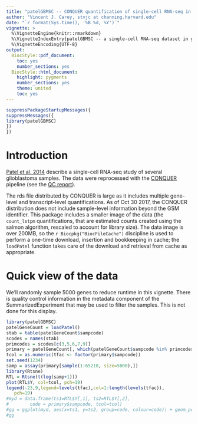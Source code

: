 ```yaml
---
title: "patelGBMSC -- CONQUER quantification of single-cell RNA-seq in glioblastoma, thinned, with colData"
author: "Vincent J. Carey, stvjc at channing.harvard.edu"
date: "`r format(Sys.time(), '%B %d, %Y')`"
vignette: >
  %\VignetteEngine{knitr::rmarkdown}
  %\VignetteIndexEntry{patelGBMSC -- a single-cell RNA-seq dataset in glioblastoma}
  %\VignetteEncoding{UTF-8}
output:
  BiocStyle::pdf_document:
    toc: yes
    number_sections: yes
  BiocStyle::html_document:
    highlight: pygments
    number_sections: yes
    theme: united
    toc: yes
---
```


```r
suppressPackageStartupMessages({
suppressMessages({
library(patelGBMSC)
})
})
```

# Introduction

[Patel et al. 2014](https://www.ncbi.nlm.nih.gov/pmc/articles/PMC4123637/)
describe a single-cell RNA-seq study of several glioblastoma
samples.  The data were reprocessed with the 
[CONQUER](http://imlspenticton.uzh.ch:3838/conquer/)
pipeline (see the [QC report](http://imlspenticton.uzh.ch/robinson_lab/conquer/report-multiqc/GSE57872_multiqc_report.html)).

The rds file distributed by CONQUER is large as it includes
multiple gene-level and transcript-level quantifications.
As of Oct 30 2017, the CONQUER distribution does not include
sample-level information beyond the GSM identifier.  This
package includes a smaller image of the data (the `count_lstpm`
quantifications, that are estimated counts created using the
salmon algorithm, rescaled to account for library size).
The data image is over 200MB, so the `r Biocpkg("BiocFileCache")` 
discipline is used to perform a one-time download, insertion
and bookkeeping in cache; the `loadPatel` function takes
care of the download and retrieval from cache as appropriate.

# Quick view of the data

We'll randomly sample 5000 genes to reduce runtime
in this vignette.  There is quality control information in
the metadata component of the SummarizedExperiment that
may be used to filter the samples.  This is not done for
this display.

```r
library(patelGBMSC)
patelGeneCount = loadPatel()
stab = table(patelGeneCount$sampcode) 
scodes = names(stab)
primcodes = scodes[c(3,5,6,7,9)]
primary = patelGeneCount[, which(patelGeneCount$sampcode %in% primcodes)]
tcol = as.numeric(tfac <- factor(primary$sampcode))
set.seed(1234)
samp = assay(primary[sample(1:65218, size=5000),])
library(Rtsne)
RTL = Rtsne(t(log(samp+1)))
plot(RTL$Y, col=tcol, pch=19)
legend(-23,9,legend=levels(tfac),col=1:length(levels(tfac)),
   pch=19)
#myd = data.frame(ts1=RTL$Y[,1], ts2=RTL$Y[,2], 
#        code = primary$sampcode, tcol=tcol)
#gg = ggplot(myd, aes(x=ts1, y=ts2, group=code, colour=code)) + geom_point()
#gg
```

